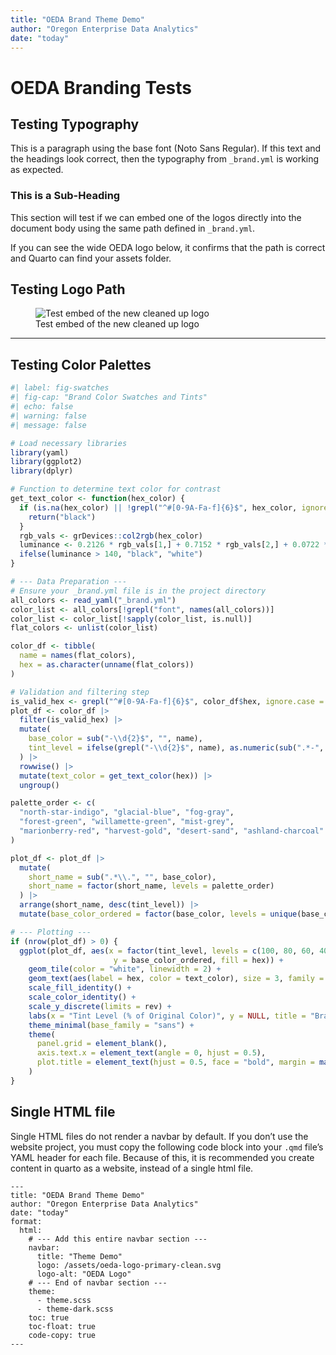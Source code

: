 ---
title: "OEDA Brand Theme Demo"
author: "Oregon Enterprise Data Analytics"
date: "today"
---

# OEDA Branding Tests

## Testing Typography

This is a paragraph using the base font (Noto Sans Regular). If this text and the headings look correct, then the typography from `_brand.yml` is working as expected.

### This is a Sub-Heading

This section will test if we can embed one of the logos directly into the document body using the same path defined in `_brand.yml`.

If you can see the wide OEDA logo below, it confirms that the path is correct and Quarto can find your assets folder.

## Testing Logo Path

![Test embed of the new cleaned up logo](/assets/oeda-logo-primary-clean.svg)

------------------------------------------------------------------------

## Testing Color Palettes

```{r}
#| label: fig-swatches
#| fig-cap: "Brand Color Swatches and Tints"
#| echo: false
#| warning: false
#| message: false

# Load necessary libraries
library(yaml)
library(ggplot2)
library(dplyr)

# Function to determine text color for contrast
get_text_color <- function(hex_color) {
  if (is.na(hex_color) || !grepl("^#[0-9A-Fa-f]{6}$", hex_color, ignore.case = TRUE)) {
    return("black")
  }
  rgb_vals <- grDevices::col2rgb(hex_color)
  luminance <- 0.2126 * rgb_vals[1,] + 0.7152 * rgb_vals[2,] + 0.0722 * rgb_vals[3,]
  ifelse(luminance > 140, "black", "white")
}

# --- Data Preparation ---
# Ensure your _brand.yml file is in the project directory
all_colors <- read_yaml("_brand.yml")
color_list <- all_colors[!grepl("font", names(all_colors))]
color_list <- color_list[!sapply(color_list, is.null)]
flat_colors <- unlist(color_list)

color_df <- tibble(
  name = names(flat_colors),
  hex = as.character(unname(flat_colors))
)

# Validation and filtering step
is_valid_hex <- grepl("^#[0-9A-Fa-f]{6}$", color_df$hex, ignore.case = TRUE)
plot_df <- color_df |>
  filter(is_valid_hex) |>
  mutate(
    base_color = sub("-\\d{2}$", "", name),
    tint_level = ifelse(grepl("-\\d{2}$", name), as.numeric(sub(".*-", "", name)), 100)
  ) |>
  rowwise() |>
  mutate(text_color = get_text_color(hex)) |>
  ungroup()

palette_order <- c(
  "north-star-indigo", "glacial-blue", "fog-gray",
  "forest-green", "willamette-green", "mist-grey",
  "marionberry-red", "harvest-gold", "desert-sand", "ashland-charcoal"
)

plot_df <- plot_df |>
  mutate(
    short_name = sub(".*\\.", "", base_color),
    short_name = factor(short_name, levels = palette_order)
  ) |>
  arrange(short_name, desc(tint_level)) |>
  mutate(base_color_ordered = factor(base_color, levels = unique(base_color)))

# --- Plotting ---
if (nrow(plot_df) > 0) {
  ggplot(plot_df, aes(x = factor(tint_level, levels = c(100, 80, 60, 40, 20, 10)), 
                       y = base_color_ordered, fill = hex)) +
    geom_tile(color = "white", linewidth = 2) +
    geom_text(aes(label = hex, color = text_color), size = 3, family = "sans") +
    scale_fill_identity() +
    scale_color_identity() +
    scale_y_discrete(limits = rev) +
    labs(x = "Tint Level (% of Original Color)", y = NULL, title = "Brand Color Palette") +
    theme_minimal(base_family = "sans") +
    theme(
      panel.grid = element_blank(),
      axis.text.x = element_text(angle = 0, hjust = 0.5),
      plot.title = element_text(hjust = 0.5, face = "bold", margin = margin(b = 10))
    )
}
```

## Single HTML file

::: {.callout-warning title="Single HTML Files are different"}
Single HTML files do not render a navbar by default. If you don't use the website project, you must copy the following code block into your `.qmd` file's YAML header for each file. Because of this, it is recommended you create content in quarto as a website, instead of a single html file.
:::

```
---
title: "OEDA Brand Theme Demo"
author: "Oregon Enterprise Data Analytics"
date: "today"
format: 
  html:
    # --- Add this entire navbar section ---
    navbar:
      title: "Theme Demo"
      logo: /assets/oeda-logo-primary-clean.svg
      logo-alt: "OEDA Logo"
    # --- End of navbar section ---
    theme:
      - theme.scss
      - theme-dark.scss
    toc: true
    toc-float: true
    code-copy: true
---
```
